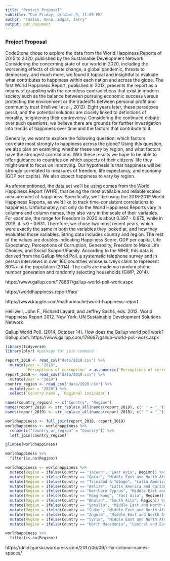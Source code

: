 ```yaml
---
title: "Project Proposal"
subtitle: "Due Friday, October 9, 11:59 PM"
author: "Taalin, Anna, Edgar, Jerry"
output: pdf_document
---
```

### Project Proposal
CodeStone chose to explore the data from the World Happiness Reports of 2015 to 2020, published by the Sustainable Development Network. Considering the concerning state of our world in 2020, including the worsening effects of climate change, a global pandemic, threats to democracy, and much more, we found it topical and insightful to evaluate what contributes to happiness within each nation and across the globe. The first World Happiness Report, published in 2012, presents the report as a means of grappling with the countless contradictions that exist in modern society such as the balance between pursuing economic success versus protecting the environment or the tradeoffs between personal profit and community trust (Helliwell et al., 2012). Eight years later, these paradoxes persit, and the potential solutions are closely linked to definitions of morality, heightening their controversy. Considering the continued debate over such questions, we believe there are grounds for further investigation into trends of happiness over time and the factors that contribute to it.

Generally, we want to explore the following question: which factors correlate most strongly to happiness across the globe? Using this question, we also plan on examining whether these vary by region, and what factors have the strongest correlations. With these results we hope to be able to offer guidance to countries on which aspects of their citizens’ life they might want to focus on improving. Our hypothesis is that happiness will be strongly correlated to measures of freedom, life expectancy, and economy (GDP per capita). We also expect happiness to vary by region.

As aforementioned, the data set we’ll be using comes from the World Happiness Report (WHR), that being the most available and reliable scaled measurement of happiness. Specifically, we’ll be using the 2018-2019 World Happiness Reports, as we’d like to track time-consistent correlations to happiness. Unfortunately, not only do the World Happiness Reports vary in columns and column names, they also vary in the scale of their variables. For example, the range for Freedom in 2020 is about 0.397 - 0.975, while in 2019, it is 0 - 0.631. Therefore, we chose two most recent years, which were exactly the same in both the variables they looked at, and how they evaluated those variables. String data includes country and region. The rest of the values are doubles indicating Happiness Score, GDP per capita, Life Expectancy, Perceptions of Corruption, Generosity, Freedom to Make Life Choices, and Social Support/Family. According to the WHR, this data is derived from the Gallup World Poll, a systematic telephone survey and in person interviews in over 160 countries whose surveys claim to represent 80%+ of the population (2014). The calls are made via random phone number generation and randomly selecting households (GWP, 2014). 

https://www.gallup.com/178667/gallup-world-poll-work.aspx

https://worldhappiness.report/faq/

https://www.kaggle.com/mathurinache/world-happiness-report


Helliwell, John F., Richard Layard, and Jeffrey Sachs, eds. 2012. World Happiness Report 2012. New York: UN Sustainable Development Solutions Network.

Gallup World Poll. (2014, October 14). How does the Gallup world poll work? Gallup.com. https://www.gallup.com/178667/gallup-world-poll-work.aspx

```r
library(tidyverse)
library(plyr) #package for join command
```

```r
report_2018 <- read_csv("data/2018.csv") %>% 
  mutate(year = "2018",
         `Perceptions of corruption` = as.numeric(`Perceptions of corruption`))
report_2019 <- read_csv("data/2019.csv") %>% 
  mutate(year = "2019")
country_region <- read_csv("data/2020.csv") %>% 
  mutate(year = "2020") %>% 
  select(`Country name`, `Regional indicator`)

names(country_region) <- c("Country", "Region")
names(report_2018) <- str_replace_all(names(report_2018), c(" " = "_"))
names(report_2019) <- str_replace_all(names(report_2018), c(" " = "_"))

worldhappiness <- full_join(report_2018, report_2019) 
worldhappiness <- worldhappiness %>% 
  rename(c("Country_or_region" = "Country")) %>% 
  left_join(country_region)

glimpse(worldhappiness)
```

```r
worldhappiness %>% 
  filter(is.na(Region))

worldhappiness <- worldhappiness %>% 
  mutate(Region = ifelse(Country == "Taiwan", "East Asia", Region)) %>%
  mutate(Region = ifelse(Country == "Qatar", "Middle East and North Africa", Region)) %>% 
  mutate(Region = ifelse(Country == "Trinidad & Tobago", "Latin America and Caribbean", Region)) %>% 
  mutate(Region = ifelse(Country == "Belize", "Latin America and Caribbean", Region)) %>% 
  mutate(Region = ifelse(Country == "Northern Cyprus", "Middle East and North Africa", Region)) %>% 
  mutate(Region = ifelse(Country == "Hong Kong", "East Asia", Region)) %>% 
  mutate(Region = ifelse(Country == "Bhutan", "South Asia", Region)) %>% 
  mutate(Region = ifelse(Country == "Somalia", "Middle East and North Africa", Region)) %>% 
  mutate(Region = ifelse(Country == "Sudan", "Middle East and North Africa", Region)) %>% 
  mutate(Region = ifelse(Country == "Angola", "Middle East and North Africa", Region)) %>% 
  mutate(Region = ifelse(Country == "Syria", "Middle East and North Africa", Region)) %>% 
  mutate(Region = ifelse(Country == "North Macedonia", "Central and Eastern Europe", Region))

worldhappiness %>% 
  filter(is.na(Region))
```

https://dnidzgorski.wordpress.com/2017/06/09/r-fix-column-names-spaces/